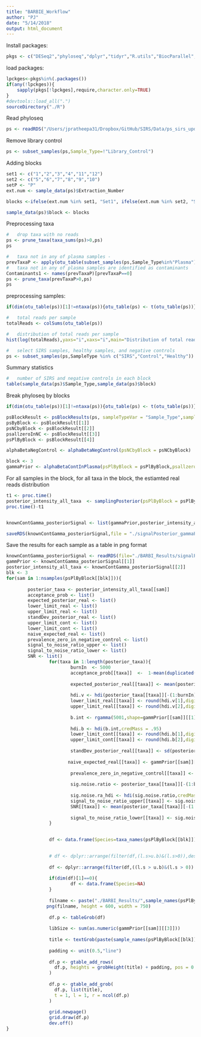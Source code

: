 ```yaml
---
title: "BARBIE_Workflow"
author: "PJ"
date: "5/14/2018"
output: html_document
---
```


Install packages: 
```r
pkgs <- c("DESeq2","phyloseq","dplyr","tidyr","R.utils","BiocParallel","doParallel","parallel","HDInterval","grid","xtable","gtable","gridExtra")
```

load packages:
```r
lpckges<-pkgs%in%(.packages())
if(any(!lpckges)){
    sapply(pkgs[!lpckges],require,character.only=TRUE)
}
#devtools::load_all(".")
sourceDirectory("./R")
```

Read phyloseq 
```r
ps <- readRDS("/Users/jpratheepa31/Dropbox/GitHub/SIRS/Data/ps_sirs_updated_may_1_2018.rds")
```

Remove library control
```r
ps <- subset_samples(ps,Sample_Type=!"Library_Control")
```

Adding blocks
```r
set1 <- c("1","2","3","4","11","12")
set2 <- c("5","6","7","8","9","10")
setP <- "P"
ext.num <- sample_data(ps)$Extraction_Number

blocks <-ifelse(ext.num %in% set1, "Set1", ifelse(ext.num %in% set2, "Set2", "SetP"))

sample_data(ps)$block <- blocks
```

Preprocessing taxa 
```r
#   drop taxa with no reads
ps <- prune_taxa(taxa_sums(ps)>0,ps)
ps

#   taxa not in any of plasma samples - 
prevTaxaP <- apply(otu_table(subset_samples(ps,Sample_Type%in%"Plasma")),1,function(x){sum(x>0)})
#   taxa not in any of plasma samples are identified as contaminants
Contaminants1 <- names(prevTaxaP)[prevTaxaP==0]
ps <- prune_taxa(prevTaxaP>0,ps)
ps
```

preprocessing samples:
```r
if(dim(otu_table(ps))[1]!=ntaxa(ps)){otu_table(ps) <- t(otu_table(ps))}

#   total reads per sample
totalReads <- colSums(otu_table(ps))

#   distribution of total reads per sample
hist(log(totalReads),yaxs="i",xaxs="i",main="Distribution of total reads per sample",breaks=50)

#   select SIRS samples, healthy samples, and negative controls 
ps <- subset_samples(ps,SampleType %in% c("SIRS","Control","Healthy"))
```

Summary statistics
```r
#   number of SIRS and negative controls in each block
table(sample_data(ps)$Sample_Type,sample_data(ps)$block)
```



Break phyloseq by blocks
```r
if(dim(otu_table(ps))[1]!=ntaxa(ps)){otu_table(ps) <- t(otu_table(ps))}

psBlockResult <- psBlockResults(ps, sampleTypeVar = "Sample_Type",sampleName = "SampleCode",blockVar = "block")
psByBlock <- psBlockResult[[1]]
psNCbyBlock <- psBlockResult[[2]]
psallzeroInNC <- psBlockResult[[3]]
psPlByBlock <- psBlockResult[[4]]

```

```r
alphaBetaNegControl <- alphaBetaNegControl(psNCbyBlock = psNCbyBlock)
```


```r
block <- 3
gammaPrior <- alphaBetaContInPlasma(psPlByBlock = psPlByBlock,psallzeroInNC = psallzeroInNC,blk = block,alphaBetaNegControl = alphaBetaNegControl)
```

For all samples in the block, for all taxa in the block, the estiamted real reads distribution
```r
t1 <- proc.time()
posterior_intensity_all_taxa  <- samplingPosterior(psPlByBlock = psPlByBlock,blk = block,gammaPrior_Cont = gammaPrior, itera = 10000)
proc.time()-t1


knownContGamma_posteriorSignal <- list(gammaPrior,posterior_intensity_all_taxa)

saveRDS(knownContGamma_posteriorSignal,file = "./signalPosterior_gammaPrior.rds")
```


Save the results for each sample as a table in png format
```r
knownContGamma_posteriorSignal <- readRDS(file="./BARBI_Results/signalPosterior_gammaPrior.rds")
gammPrior <- knownContGamma_posteriorSignal[[1]]
posterior_intensity_all_taxa <- knownContGamma_posteriorSignal[[2]]
blk <- 3
for(sam in 1:nsamples(psPlByBlock[[blk]])){
        
        posterior_taxa <- posterior_intensity_all_taxa[[sam]]
        acceptance_prob <- list()
        expected_posterior_real <- list()
        lower_limit_real <- list()
        upper_limit_real <- list()
        standDev_posterior_real <- list()
        upper_limit_cont <- list()
        lower_limit_cont <- list()
        naive_expected_real <- list()
        prevalence_zero_in_negative_control <- list()
        signal_to_noise_ratio_upper <- list()
        signal_to_noise_ratio_lower <- list()
        SNR <- list()
                for(taxa in 1:length(posterior_taxa)){
                        burnIn  <- 5000
                        acceptance_prob[[taxa]]  <-  1-mean(duplicated(posterior_taxa[[taxa]][-(1:burnIn),]))
                
                        expected_posterior_real[[taxa]] <- mean(posterior_taxa[[taxa]][-(1:burnIn),])
                          
                        hdi.v <- hdi(posterior_taxa[[taxa]][-(1:burnIn),],credMass = .95)
                        lower_limit_real[[taxa]] <- round(hdi.v[1],digits = 0)
                        upper_limit_real[[taxa]] <- round(hdi.v[2],digits = 0)
                        
                        b.int <- rgamma(5001,shape=gammPrior[[sam]][[1]][taxa],rate = gammPrior[[sam]][[2]][taxa])
                        
                        hdi.b <- hdi(b.int,credMass = .95)
                        lower_limit_cont[[taxa]] <- round(hdi.b[1],digits = 0)
                        upper_limit_cont[[taxa]] <- round(hdi.b[2],digits = 0)
                        
                        standDev_posterior_real[[taxa]] <- sd(posterior_taxa[[taxa]][-(1:burnIn),])
                        
                       naive_expected_real[[taxa]] <- gammPrior[[sam]][[3]][taxa]-(gammPrior[[sam]][[1]][taxa]/gammPrior[[sam]][[2]][taxa])
                        
                        prevalence_zero_in_negative_control[[taxa]] <-  gammPrior[[sam]][[5]][taxa]
                        
                        sig.noise.ratio <- posterior_taxa[[taxa]][-(1:burnIn),]/b.int
                        
                        sig.noise.ra_hdi <- hdi(sig.noise.ratio,credMass = .95)
                        signal_to_noise_ratio_upper[[taxa]] <- sig.noise.ra_hdi[[2]]
                        SNR[[taxa]] <- mean(posterior_taxa[[taxa]][-(1:burnIn),])/mean(b.int)
                        
                        signal_to_noise_ratio_lower[[taxa]] <- sig.noise.ra_hdi[[1]]
                }
        

                df <- data.frame(Species=taxa_names(psPlByBlock[[blk]]),xj=as.numeric(gammPrior[[sam]][[3]]),l.s=unlist(lower_limit_real),u.s=unlist(upper_limit_real),l.b=unlist(lower_limit_cont),u.b=unlist(upper_limit_cont),pre_zero_in_neg_cont=unlist(prevalence_zero_in_negative_control),sigToNoise_l=unlist(signal_to_noise_ratio_lower),sigToNoise_u=unlist(signal_to_noise_ratio_upper))

                
                # df <- dplyr::arrange(filter(df,(l.s>u.b)&(l.s>0)),desc(xj))
                
                df <- dplyr::arrange(filter(df,((l.s > u.b)&(l.s > 0))|(sigToNoise_l>1)),desc(xj))
                
                if(dim(df)[1]==0){
                        df <- data.frame(Species=NA)
                }
                
                filname <- paste("./BARBI_Results/",sample_names(psPlByBlock[[blk]])[sam],".png",sep="")
               png(filname, height = 600, width = 750)
                
                df.p <- tableGrob(df)
                
                libSize <- sum(as.numeric(gammPrior[[sam]][[3]]))
                
                title <- textGrob(paste(sample_names(psPlByBlock[[blk]])[sam],"lib=",libSize,sep=" "), gp = gpar(fontsize = 10))
                
                padding <- unit(0.5,"line")
                
                df.p <- gtable_add_rows(
                  df.p, heights = grobHeight(title) + padding, pos = 0
                )
                
                df.p <- gtable_add_grob(
                  df.p, list(title),
                  t = 1, l = 1, r = ncol(df.p)
                )
                
                grid.newpage()
                grid.draw(df.p)
                dev.off()
}
```
